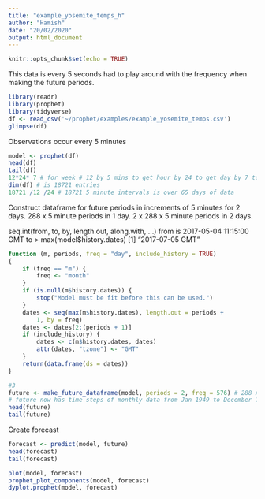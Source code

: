 ```yaml
---
title: "example_yosemite_temps_h"
author: "Hamish"
date: "20/02/2020"
output: html_document
---
```


```r
knitr::opts_chunk$set(echo = TRUE)
```

This data is every 5 seconds had to play around with the frequency when making the future periods.



```r
library(readr)
library(prophet)
library(tidyverse)
df <- read_csv('~/prophet/examples/example_yosemite_temps.csv')
glimpse(df)
```
Observations occur every 5 minutes

```r
model <- prophet(df)
head(df)
tail(df)
12*24* 7 # for week # 12 by 5 mins to get hour by 24 to get day by 7 to get week = 2016
dim(df) # is 18721 entries
18721 /12 /24 # 18721 5 minute intervals is over 65 days of data

```

Construct dataframe for future periods in increments of 5 minutes for 2 days.
288 x 5 minute periods in 1 day.
2 x 288 x 5 minute periods in 2 days. 

seq.int(from, to, by, length.out, along.with, ...)
from is 2017-05-04 11:15:00 GMT
to 
> max(model$history.dates)
[1] "2017-07-05 GMT"


```r
function (m, periods, freq = "day", include_history = TRUE) 
{
    if (freq == "m") {
        freq <- "month"
    }
    if (is.null(m$history.dates)) {
        stop("Model must be fit before this can be used.")
    }
    dates <- seq(max(m$history.dates), length.out = periods + 
        1, by = freq)
    dates <- dates[2:(periods + 1)]
    if (include_history) {
        dates <- c(m$history.dates, dates)
        attr(dates, "tzone") <- "GMT"
    }
    return(data.frame(ds = dates))
}
```


```r
#3 
future <- make_future_dataframe(model, periods = 2, freq = 576) # 288 x 5 minute periods in 1 day. forecast for 2 days = 2 x 288 = 576
# future now has time steps of monthly data from Jan 1949 to December 1962.
head(future)
tail(future)
```

Create forecast
```r
forecast <- predict(model, future)
head(forecast)
tail(forecast)

```

```r
plot(model, forecast)
prophet_plot_components(model, forecast)
dyplot.prophet(model, forecast)
```

